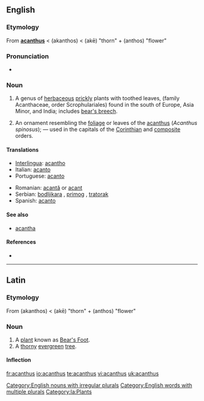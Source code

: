 ==English==

===Etymology===
From {{L.}} '''[[acanthus#Latin|acanthus]]''' < {{AGr.}} '''{{polytonic|[[ἄκανθος]]}}''' (akanthos) < '''{{polytonic|[[ἀκή]]}}''' (akē) "thorn" + '''{{polytonic|[[ἄνθος]]}}''' (anthos) "flower"

===Pronunciation===
* {{IPA|/əˈkænθəs/}}

===Noun===
{{en-noun|pl=acanthuses|pl2=acanthi}}

# {{botany}} A genus of [[herbaceous]] [[prickly]] plants with toothed leaves, (family Acanthaceae, order Scrophulariales) found in the south of Europe, Asia Minor, and India; includes [[bear's breech]].
# {{architecture}} An ornament resembling the [[foliage]] or leaves of the [[acanthus]] (''Acanthus spinosus''); &mdash; used in the capitals of the [[Corinthian]] and [[composite]] orders.

====Translations====
{{trans-top|acanthus}}
* [[Interlingua]]: [[acantho]]
* Italian: [[acanto]]
* Portuguese: [[acanto]] {{m}}
{{trans-mid}}
* Romanian: [[acantă]] {{f}} or [[acant]]
* Serbian: [[bodljikara]] {{f}}, [[primog]] {{m}}, [[tratorak]] {{m}}
* Spanish: [[acanto]]
{{trans-bottom}}

====See also====
* [[acantha]]

====References====
* {{R:Webster 1913}}

[[Category:English nouns with irregular plurals]]
[[Category:English words with multiple plurals]]

----

==Latin==

===Etymology===
From {{AGr.|la}} '''{{polytonic|[[ἄκανθος]]}}''' (akanthos) < '''{{polytonic|[[ἀκή]]}}''' (akē) "thorn" + '''{{polytonic|[[ἄνθος]]}}''' (anthos) "flower"

===Noun===
{{la-noun|acanthus|acanthi|acanthī|m|second}}

# A [[plant]] known as [[w:en:Bear's Foot|Bear's Foot]].
# A [[thorny]] [[evergreen]] [[tree]].

====Inflection====
{{la-decl-2nd|acanth}}

[[Category:la:Plants]]

[[fr:acanthus]]
[[io:acanthus]]
[[te:acanthus]]
[[vi:acanthus]]
[[uk:acanthus]]